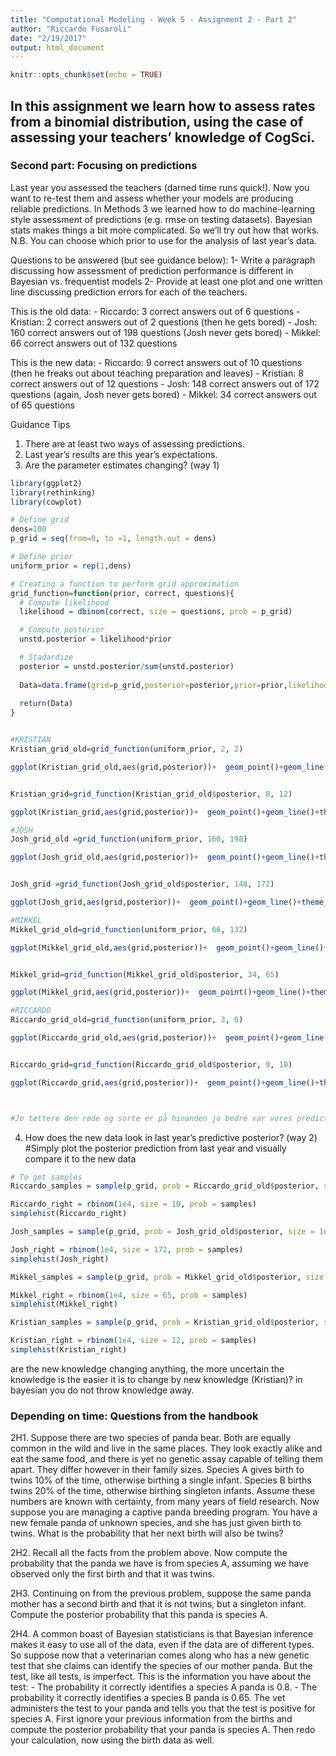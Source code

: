 ```yaml
---
title: "Computational Modeling - Week 5 - Assignment 2 - Part 2"
author: "Riccardo Fusaroli"
date: "2/19/2017"
output: html_document
---
```


```r
knitr::opts_chunk$set(echo = TRUE)
```

## In this assignment we learn how to assess rates from a binomial distribution, using the case of assessing your teachers' knowledge of CogSci.

### Second part: Focusing on predictions

Last year you assessed the teachers (darned time runs quick!). Now you want to re-test them and assess whether your models are producing reliable predictions. In Methods 3 we learned how to do machine-learning style assessment of predictions (e.g. rmse on testing datasets). Bayesian stats makes things a bit more complicated. So we'll try out how that works. N.B. You can choose which prior to use for the analysis of last year's data.

Questions to be answered (but see guidance below):
1- Write a paragraph discussing how assessment of prediction performance is different in Bayesian vs. frequentist models
2- Provide at least one plot and one written line discussing prediction errors for each of the teachers.

This is the old data:
- Riccardo: 3 correct answers out of 6 questions
- Kristian: 2 correct answers out of 2 questions (then he gets bored)
- Josh: 160 correct answers out of 198 questions (Josh never gets bored)
- Mikkel: 66 correct answers out of 132 questions

This is the new data:
- Riccardo: 9 correct answers out of 10 questions (then he freaks out about teaching preparation and leaves)
- Kristian: 8 correct answers out of 12 questions
- Josh: 148 correct answers out of 172 questions (again, Josh never gets bored)
- Mikkel: 34 correct answers out of 65 questions

Guidance Tips

1. There are at least two ways of assessing predictions.
2. Last year's results are this year's expectations.
3. Are the parameter estimates changing? (way 1)
```r

library(ggplot2)
library(rethinking)
library(cowplot)

# Define grid
dens=100
p_grid = seq(from=0, to =1, length.out = dens)

# Define prior
uniform_prior = rep(1,dens)

# Creating a function to perform grid approximation
grid_function=function(prior, correct, questions){
  # Compute likelihood
  likelihood = dbinom(correct, size = questions, prob = p_grid)

  # Compute posterior 
  unstd.posterior = likelihood*prior

  # Stadardize
  posterior = unstd.posterior/sum(unstd.posterior)
  
  Data=data.frame(grid=p_grid,posterior=posterior,prior=prior,likelihood=likelihood)
  
  return(Data)
}


#KRISTIAN
Kristian_grid_old=grid_function(uniform_prior, 2, 2)

ggplot(Kristian_grid_old,aes(grid,posterior))+  geom_point()+geom_line()+theme_classic()+  geom_line(aes(grid,prior/dens),color='red')+  xlab("Knowledge of CogSci")+ ylab("posterior probability") + ggtitle("Kristian")


Kristian_grid=grid_function(Kristian_grid_old$posterior, 8, 12)

ggplot(Kristian_grid,aes(grid,posterior))+  geom_point()+geom_line()+theme_classic()+  geom_line(aes(grid,prior),color='red')+  xlab("Knowledge of CogSci")+ ylab("posterior probability")+ ggtitle("New Kristian")

#JOSH
Josh_grid_old =grid_function(uniform_prior, 160, 198)

ggplot(Josh_grid_old,aes(grid,posterior))+  geom_point()+geom_line()+theme_classic()+  geom_line(aes(grid,prior/dens),color='red')+  xlab("Knowledge of CogSci")+ ylab("posterior probability") + ggtitle("Josh")


Josh_grid =grid_function(Josh_grid_old$posterior, 148, 172)

ggplot(Josh_grid,aes(grid,posterior))+  geom_point()+geom_line()+theme_classic()+  geom_line(aes(grid,prior),color='red')+  xlab("Knowledge of CogSci")+ ylab("posterior probability") + ggtitle("New Josh")

#MIKKEL
Mikkel_grid_old=grid_function(uniform_prior, 66, 132)

ggplot(Mikkel_grid_old,aes(grid,posterior))+  geom_point()+geom_line()+theme_classic()+  geom_line(aes(grid,prior/dens),color='red')+  xlab("Knowledge of CogSci")+ ylab("posterior probability") + ggtitle("Mikkel")


Mikkel_grid=grid_function(Mikkel_grid_old$posterior, 34, 65)

ggplot(Mikkel_grid,aes(grid,posterior))+  geom_point()+geom_line()+theme_classic()+  geom_line(aes(grid,prior),color='red')+  xlab("Knowledge of CogSci")+ ylab("posterior probability") + ggtitle("New Mikkel")

#RICCARDO
Riccardo_grid_old=grid_function(uniform_prior, 3, 6)

ggplot(Riccardo_grid_old,aes(grid,posterior))+  geom_point()+geom_line()+theme_classic()+  geom_line(aes(grid,prior/dens),color='red')+  xlab("Knowledge of CogSci")+ ylab("posterior probability") + ggtitle("Riccardo")


Riccardo_grid=grid_function(Riccardo_grid_old$posterior, 9, 10)

ggplot(Riccardo_grid,aes(grid,posterior))+  geom_point()+geom_line()+theme_classic()+  geom_line(aes(grid,prior),color='red')+  xlab("Knowledge of CogSci")+ ylab("posterior probability") + ggtitle("New Riccardo")



#Jo tættere den røde og sorte er på hinanden jo bedre var vores prediction. josh og mikkel er lidt bedre end vi havde forudsagt. distribution bliver smallere fordi der er mere data. 


``` 

4. How does the new data look in last year's predictive posterior? (way 2)
  #Simply plot the posterior prediction from last year and visually compare it to the new data
```r
# To get samples
Riccardo_samples = sample(p_grid, prob = Riccardo_grid_old$posterior, size = 1e4, replace = TRUE)

Riccardo_right = rbinom(1e4, size = 10, prob = samples)
simplehist(Riccardo_right)

Josh_samples = sample(p_grid, prob = Josh_grid_old$posterior, size = 1e4, replace = TRUE)

Josh_right = rbinom(1e4, size = 172, prob = samples)
simplehist(Josh_right)

Mikkel_samples = sample(p_grid, prob = Mikkel_grid_old$posterior, size = 1e4, replace = TRUE)

Mikkel_right = rbinom(1e4, size = 65, prob = samples)
simplehist(Mikkel_right)

Kristian_samples = sample(p_grid, prob = Kristian_grid_old$posterior, size = 1e4, replace = TRUE)

Kristian_right = rbinom(1e4, size = 12, prob = samples)
simplehist(Kristian_right)
```
are the new knowledge changing anything, the more uncertain the knowledge is the easier it is to change by new knowledge (Kristian)? in bayesian you do not throw knowledge away. 

### Depending on time: Questions from the handbook
2H1. Suppose there are two species of panda bear. Both are equally common in the wild and live in the same places. They look exactly alike and eat the same food, and there is yet no genetic assay capable of telling them apart. They differ however in their family sizes. Species A gives birth to twins 10% of the time, otherwise birthing a single infant. Species B births twins 20% of the time, otherwise birthing singleton infants. Assume these numbers are known with certainty, from many years of field research.
Now suppose you are managing a captive panda breeding program. You have a new female panda of unknown species, and she has just given birth to twins. What is the probability that her next birth will also be twins?

2H2. Recall all the facts from the problem above. Now compute the probability that the panda we have is from species A, assuming we have observed only the first birth and that it was twins.

2H3. Continuing on from the previous problem, suppose the same panda mother has a second birth and that it is not twins, but a singleton infant. Compute the posterior probability that this panda is species A.

2H4. A common boast of Bayesian statisticians is that Bayesian inference makes it easy to use all of the data, even if the data are of different types. So suppose now that a veterinarian comes along who has a new genetic test that she claims can identify the species of our mother panda. But the test, like all tests, is imperfect. This is the information you have about the test:
- The probability it correctly identifies a species A panda is 0.8.
- The probability it correctly identifies a species B panda is 0.65.
The vet administers the test to your panda and tells you that the test is positive for species A. First ignore your previous information from the births and compute the posterior probability that your panda is species A. Then redo your calculation, now using the birth data as well.
